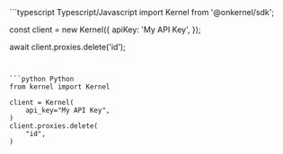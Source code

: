 <CodeGroup>
```typescript Typescript/Javascript
import Kernel from '@onkernel/sdk';

const client = new Kernel({
  apiKey: 'My API Key',
});

await client.proxies.delete('id');
```


```python Python
from kernel import Kernel

client = Kernel(
    api_key="My API Key",
)
client.proxies.delete(
    "id",
)
```
</CodeGroup>
